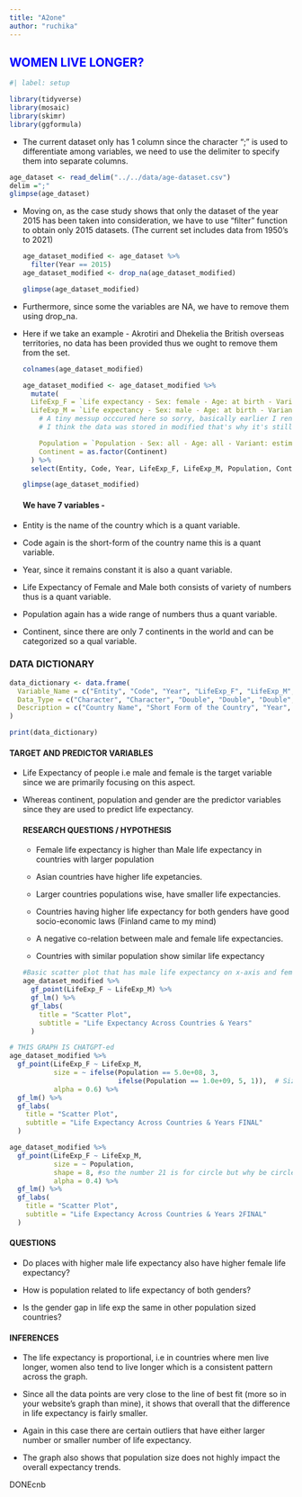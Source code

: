 ```yaml
---
title: "A2one"
author: "ruchika"
---
```


## WOMEN LIVE LONGER? {style="COLOR: BLUE"}

```r
#| label: setup

library(tidyverse)
library(mosaic)
library(skimr)
library(ggformula)
```

-   The current dataset only has 1 column since the character ";" is used to differentiate among variables, we need to use the delimiter to specify them into separate columns.

```r
age_dataset <- read_delim("../../data/age-dataset.csv")
delim =";"
glimpse(age_dataset)
```

-   Moving on, as the case study shows that only the dataset of the year 2015 has been taken into consideration, we have to use "filter" function to obtain only 2015 datasets. (The current set includes data from 1950's to 2021)

    ```r
    age_dataset_modified <- age_dataset %>%
      filter(Year == 2015)
    age_dataset_modified <- drop_na(age_dataset_modified)

    glimpse(age_dataset_modified)
    ```

-   Furthermore, since some the variables are NA, we have to remove them using drop_na.

-   Here if we take an example - Akrotiri and Dhekelia the British overseas territories, no data has been provided thus we ought to remove them from the set.

    ```r
    colnames(age_dataset_modified)

    ```

    ```r
    age_dataset_modified <- age_dataset_modified %>%
      mutate(
      LifeExp_F = `Life expectancy - Sex: female - Age: at birth - Variant: estimates` / 10,  
      LifeExp_M = `Life expectancy - Sex: male - Age: at birth - Variant: estimates` / 10,     
        # A tiny messup occcured here so sorry, basically earlier I renamed the life expectancy into LifeExp_F and went to do the graph then realised population's name is also pretty big so came back to change the name, then code stopped working saying Life Expectancy doesn't exist so I checked the colnames but it showed the renamed names (LifeExp) so then in mutate I used the new names and divided by 10 but then it showed those names doesn't exist so I removed both and now the dataset shows correct name with correct numericals.
        # I think the data was stored in modified that's why it's still showing even if I dont write it in code,but still not sure what happened, sorry for the inconvenience.
        
        Population = `Population - Sex: all - Age: all - Variant: estimates`,
        Continent = as.factor(Continent)  
      ) %>%
      select(Entity, Code, Year, LifeExp_F, LifeExp_M, Population, Continent)

    glimpse(age_dataset_modified)
    ```

    #### We have 7 variables -

-   Entity is the name of the country which is a quant variable.

-   Code again is the short-form of the country name this is a quant variable.

-   Year, since it remains constant it is also a quant variable.

-   Life Expectancy of Female and Male both consists of variety of numbers thus is a quant variable.

-   Population again has a wide range of numbers thus a quant variable.

-   Continent, since there are only 7 continents in the world and can be categorized so a qual variable.

### DATA DICTIONARY

```r
data_dictionary <- data.frame(
  Variable_Name = c("Entity", "Code", "Year", "LifeExp_F", "LifeExp_M", "Population", "Continent"),
  Data_Type = c("Character", "Character", "Double", "Double", "Double", "Double", "Character"),
  Description = c("Country Name", "Short Form of the Country", "Year", "Life Expectancy of Females", "Life Expectancy of Males", "Population", "Continent")
)

print(data_dictionary)
```

#### TARGET AND PREDICTOR VARIABLES

-   Life Expectancy of people i.e male and female is the target variable since we are primarily focusing on this aspect.

-   Whereas continent, population and gender are the predictor variables since they are used to predict life expectancy.

    #### RESEARCH QUESTIONS / HYPOTHESIS

    -   Female life expectancy is higher than Male life expectancy in countries with larger population

    -   Asian countries have higher life expetancies.

    -   Larger countries populations wise, have smaller life expectancies.

    -   Countries having higher life expectancy for both genders have good socio-economic laws (Finland came to my mind)

    -   A negative co-relation between male and female life expectancies.

    -   Countries with similar population show similar life expectancy

    ```r
    #Basic scatter plot that has male life expectancy on x-axis and female on y-axi.
    age_dataset_modified %>%
      gf_point(LifeExp_F ~ LifeExp_M) %>%
      gf_lm() %>%
      gf_labs(
        title = "Scatter Plot",
        subtitle = "Life Expectancy Across Countries & Years"
      )
    ```

```r
# THIS GRAPH IS CHATGPT-ed
age_dataset_modified %>%
  gf_point(LifeExp_F ~ LifeExp_M, 
           size = ~ ifelse(Population == 5.0e+08, 3, 
                           ifelse(Population == 1.0e+09, 5, 1)),  # Size 3 for 5.0e+08, size 5 for 1.0e+09, size 1 otherwise
           alpha = 0.6) %>%
  gf_lm() %>%
  gf_labs(
    title = "Scatter Plot",
    subtitle = "Life Expectancy Across Countries & Years FINAL"
  )
```

```r
age_dataset_modified %>%
  gf_point(LifeExp_F ~ LifeExp_M, 
           size = ~ Population,  
           shape = 8, #so the number 21 is for circle but why be circle when you can be a star :>         
           alpha = 0.4) %>% 
  gf_lm() %>%
  gf_labs(
    title = "Scatter Plot",
    subtitle = "Life Expectancy Across Countries & Years 2FINAL"
  )
```

#### QUESTIONS

-   Do places with higher male life expectancy also have higher female life expectancy?

-   How is population related to life expectancy of both genders?

-   Is the gender gap in life exp the same in other population sized countries?

#### INFERENCES

-   The life expectancy is proportional, i.e in countries where men live longer, women also tend to live longer which is a consistent pattern across the graph.

-   Since all the data points are very close to the line of best fit (more so in your website's graph than mine), it shows that overall that the difference in life expectancy is fairly smaller.

-   Again in this case there are certain outliers that have either larger number or smaller number of life expectancy.

-   The graph also shows that population size does not highly impact the overall expectancy trends.

DONEcnb
